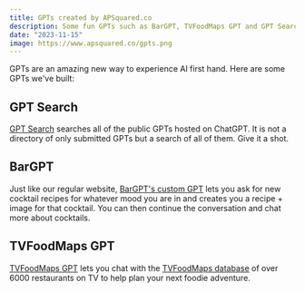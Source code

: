```yaml
---
title: GPTs created by APSquared.co
description: Some fun GPTs such as BarGPT, TVFoodMaps GPT and GPT Search
date: "2023-11-15"
image: https://www.apsquared.co/gpts.png
---
```


GPTs are an amazing new way to experience AI first hand.  Here are some GPTs we've built:

## GPT Search

[GPT Search](https://chatg.pt/Search) searches all of the public GPTs hosted on ChatGPT.  It is not a directory of only submitted GPTs but a search of all of them.  Give it a shot.

## BarGPT

Just like our regular website, [BarGPT's custom GPT](https://chatg.pt/bargpt) lets you ask for new cocktail recipes for whatever mood you are in and creates you a recipe + image for that cocktail.  You can then continue the conversation and chat more about cocktails.


## TVFoodMaps GPT

[TVFoodMaps GPT](https://chatg.pt/tvfoodmaps) lets you chat with the [TVFoodMaps database](https://www.tvfoodmaps.com) of over 6000 restaurants on TV to help plan your next foodie adventure.

